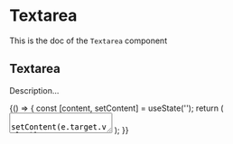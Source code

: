 <!--- Textarea.stories.mdx --->


<Meta title="Design System/Molecules/Textarea" component={Textarea} />

# Textarea

This is the doc of the `Textarea` component

## Textarea

Description...

<Canvas>
  <Story name="base">
    {() => {
      const [content, setContent] = useState('');
      return (
        <Box padding={10}>
          <Textarea
            placeholder="This is a content placeholder"
            label="Content"
            name="content"
            hint="Description line"
            error={content.length < 5 ? 'Content is too short' : undefined}
            onChange={(e) => setContent(e.target.value)}
            labelAction={
              <Tooltip description="Content of the tooltip" position="right">
                <button
                  aria-label="Information about the email"
                  style={{ border: 'none', padding: 0, background: 'transparent' }}
                >
                  <HelpIcon aria-hidden={true} />
                </button>
              </Tooltip>
            }
          >
            {content}
          </Textarea>
        </Box>
      );
    }}
  </Story>
</Canvas>
